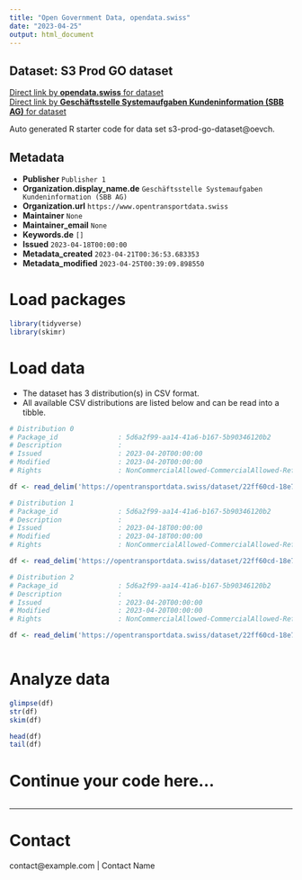 ```yaml
---
title: "Open Government Data, opendata.swiss"
date: "2023-04-25"
output: html_document
---
```


## Dataset: S3 Prod GO dataset



[Direct link by **opendata.swiss** for dataset](https://opendata.swiss/de/dataset/s3-prod-go-dataset)<br>
[Direct link by **Geschäftsstelle Systemaufgaben Kundeninformation (SBB AG)** for dataset](https://opentransportdata.swiss/dataset/s3-prod-go-dataset)

Auto generated R starter code for data set s3-prod-go-dataset@oevch.

## Metadata

- **Publisher** `Publisher 1`
- **Organization.display_name.de** `Geschäftsstelle Systemaufgaben Kundeninformation (SBB AG)`
- **Organization.url** `https://www.opentransportdata.swiss`
- **Maintainer** `None`
- **Maintainer_email** `None`
- **Keywords.de** `[]`
- **Issued** `2023-04-18T00:00:00`
- **Metadata_created** `2023-04-21T00:36:53.683353`
- **Metadata_modified** `2023-04-25T00:39:09.898550`


# Load packages

```r

library(tidyverse)
library(skimr)

```

# Load data

-   The dataset has 3 distribution(s) in CSV format.
-   All available CSV distributions are listed below and can be read into a tibble.

```r

# Distribution 0
# Package_id               : 5d6a2f99-aa14-41a6-b167-5b90346120b2
# Description              : 
# Issued                   : 2023-04-20T00:00:00
# Modified                 : 2023-04-20T00:00:00
# Rights                   : NonCommercialAllowed-CommercialAllowed-ReferenceRequired

df <- read_delim('https://opentransportdata.swiss/dataset/22ff60cd-18e7-4199-aa25-5a5b5da94724/resource/411a471b-6fab-49ff-ad44-2b5a2d6dee22/download/future_timetable_business_organisation_versions_2023-04-19.csv')

# Distribution 1
# Package_id               : 5d6a2f99-aa14-41a6-b167-5b90346120b2
# Description              : 
# Issued                   : 2023-04-18T00:00:00
# Modified                 : 2023-04-18T00:00:00
# Rights                   : NonCommercialAllowed-CommercialAllowed-ReferenceRequired

df <- read_delim('https://opentransportdata.swiss/dataset/22ff60cd-18e7-4199-aa25-5a5b5da94724/resource/d25d4279-a1d6-48e9-b516-a18157ccc1c1/download/future_timetable_business_organisation_versions_2023-04-18.csv')

# Distribution 2
# Package_id               : 5d6a2f99-aa14-41a6-b167-5b90346120b2
# Description              : 
# Issued                   : 2023-04-20T00:00:00
# Modified                 : 2023-04-20T00:00:00
# Rights                   : NonCommercialAllowed-CommercialAllowed-ReferenceRequired

df <- read_delim('https://opentransportdata.swiss/dataset/22ff60cd-18e7-4199-aa25-5a5b5da94724/resource/939cd159-fd51-4f95-a1bd-1d5ae1c402fb/download/future_timetable_business_organisation_versions_2023-04-20.csv')



```

# Analyze data

```r

glimpse(df)
str(df)
skim(df)

head(df)
tail(df)

```

# Continue your code here...

```r

```

------------------------------------------------------------------------

# Contact

contact@example.com | Contact Name
